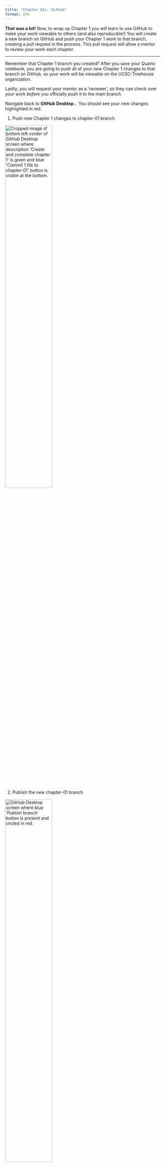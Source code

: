 ```yaml
---
title: "Chapter 01c, GitHub"
format: gfm
---
```


**That was a lot!**
Now, to wrap up Chapter 1 you will learn to use GitHub to make your work viewable to others (and also reproducible!)
You will create a new branch on GitHub and push your Chapter 1 work to that branch, creating a pull request in the process.
This pull request will allow a mentor to review your work each chapter.

------------------------------------------------------------------------

Remember that Chapter 1 branch you created?
After you save your Quarto notebook, you are going to push all of your new Chapter 1 changes to that branch on GitHub, so your work will be viewable on the UCSC-Treehouse organization.

Lastly, you will request your mentor as a 'reviewer', so they can check over your work *before* you officially push it to the main branch.

Navigate back to **GitHub Desktop**...
You should see your new changes highlighted in red.

1. Push new Chapter 1 changes to chapter-01 branch

<img src="Images/push_ch_1_to_ch_1_branch.png" 
     alt="Cropped image of bottom left corder of GitHub Desktop screen where description 'Create and complete chapter 1' is given and blue 'Commit 1 file to chapter-01' button is visible at the bottom."
     style="width: 55%;">

2. Publish the new chapter-01 branch

<img src="Images/publish_ch_1_branch.png" 
     alt="GitHub Desktop screen where blue 'Publish branch' button is present and circled in red."
     style="width: 55%;">

3. Create a pull request

<img src="Images/create_pull_request.png" 
     alt="GitHub Desktop screen after committing changes to new branch, prompted to click 'Create Pull Request' button in blue."
     style="width: 55%;">

You will be relocated to the **GitHub browser**.

1. Add your mentor as a reviewer (**Note**: here I use 'hbeale' but make sure you are adding *your* mentor's GitHub id)

<img src="Images/add_reviewer_to_pull_request.png" 
     alt="GitHub browser screen upon creating a pull request. On the righthand side, a reviewer is added. The example shows 'hbeale' as reviewer, circled in red."
     style="width: 55%;">

Now your mentor can review your work while making some suggested changes, where needed.
After your mentor does this, when you return to GitHub Desktop and are under the 'chapter-01' branch, you will see your saved, unchanged work in **green** and your mentor's changes (or any new changes you have made too) in **red**.
The red signifies *any* new change that has not been committed and pushed to a branch.

After adding their comments, your mentor will accept your pull request on GitHub.
Here's what happens and what you'll see:

1. Pull Request is Merged into the Main Branch

- Your proposed changes (commits) are added to the **main** branch

- GitHub marks the pull request as "Merged"

2. Branch Deletion

- After the merge, you will be prompted to *safely* delete your Chapter-01 branch

3. Sync Your Local Repository

Navigate to your local copy and check the files.
Do you see the new changes?

While your mentors new edits appear on GitHub after the merge, they will not be reflected in your *local* repository.
To sync these changes to your local repository, you will need to "pull" them from GitHub.

Open GitHub desktop.
You should see a highlighted blue bar prompting you to "Pull 1 commit from the origin remote".
Click "Pull origin".

<img src="Images/pull_origin_changes.png" 
     alt="GitHub desktop screen upon changes to a file by someone on GitHub. GitHub desktop prompts the user to 'pull origin', ultimately syncing the remote and local repositories."
     style="width: 55%;">
     
Now the remote and local repositories are synced!
(**Hint**: Anytime you make changes to either the remote (e.g. on GitHub) or the local repository, you will need to sync them to keep both versions up to date.)

------------------------------------------------------------------------

**NEXT UP:** [Chapter 2](https://github.com/UCSC-Treehouse/Essential-skills-for-Treehouse-computational-research/blob/main/Chapter-Instructions/Chapter_02_Instructions.md)